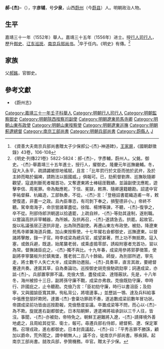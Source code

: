 {{noteta
|T=zh-hans:郝杰;zh-hk:郝杰;zh-tw:郝杰;
}}
{{明清人物信息框
| 姓名 = 郝-{杰}-
| 原名 =
| 圖片名稱 = 郝杰 (尚書).jpg
| 圖片大小 = 230px
| 圖片說明 = 蔚县文化馆藏郝-{杰}-公服畫像
| 最高職務 = 資善大夫南京兵部尚書
| 國家 = 大明
| 爵位 =
| 籍貫 = [[山西|山西]][[蔚州|蔚州]]
| 族裔 = 漢族
| 旗籍 = 
| 字號 = 字彥輔，號少泉
| 室名 = 
| 諡號 = 
| 出生日期 = [[嘉靖|嘉靖]]九年（1530年）
| 出生地點 = 
| 逝世日期 = [[萬曆|萬曆]]二十八年（1600年）
| 逝世地點 = 
| 墓葬 =
| 配偶 =
| 親屬 = （父）[[郝銘|郝銘]]
| 出身 = 
*嘉靖三十一年壬子科舉人
*嘉靖三十五年丙辰科同進士出身
| 經歷 = 
| 著作 =
}}
'''郝-{杰}-'''（{{bd|1530年||1600年||Hao}}），字'''彦辅'''，号'''少泉'''，山西[[蔚州|蔚州]]（今[[蔚县|蔚县]]）人。明朝政治人物。

==生平==
嘉靖三十一年（1552年）舉人。嘉靖三十五年（1556年）进士。授[[行人司|行人司]][[行人|行人]]，歷升[[御史|御史]]、[[辽东|辽东]][[巡抚|巡抚]]、[[南京|南京]][[兵部尚书|兵部尚书]]。<ref>《資善大夫南京兵部尚書贈太子少保郝公-{杰}-神道碑》，[[王家屏|王家屏]]，《國朝獻徵錄》43卷，106-108</ref>卒于任内。《明史》有傳。<ref>《明史·列傳221卷》5822-5824：郝-{杰}-，字彥輔，蔚州人。父銘，御史。-{杰}-舉嘉靖三十五年進士，授行人，擢御史。隆慶元年巡撫畿輔。冬，寇大入永平，疏請蠲被掠地徭賦，且言：「比年罰行於文臣而弛於武弁，及於主帥而略於偏裨，請飭法以振國威。」俱報可。已，劾薊督劉燾、巡撫耿隨卿觀望，寇退則斷死者報首功，又奪遼東將士棒槌厓戰績，並論副使沈應乾，遊擊李信、周冕罪。帝為黜應乾，下信、冕獄，敕燾、隨卿還籍聽勘。詔遣中官李祐督蘇、杭織造，工部執奏，不從。-{杰}-言：「登極詔書罷織造甫一年，敕使復遣，非畫一之政。且內臣專恣，有司剝下奉之，損聖德非小。」帝終不聽。駕幸南海子，命京營諸軍盡從。徐階、楊博等諫，不聽，-{杰}-復爭之，卒不從。刑部侍郎洪朝選以拾遺罷，上疏自辨，-{杰}-等劾其違制，遂削職。以嘗論高拱非宰輔器，為所嫉。及拱再召，-{杰}-遂請急去。拱罷。起故官。旋以私議張居正逐拱非是，出為陝西副使。再遷山東左布政使。被劾，降遼東苑馬寺卿兼海道兵備，加山東按察使。十七年擢右僉都御史，巡撫遼東。以督諸將擊敵，錄一子官。時李成梁為總兵官，威望甚著，然上功不無抵欺。寇入塞，或斂兵避，既退，始尾襲老弱，或乘虛搗零部，誘殺附塞者充首功，習以為常。督撫諸臣庇之，-{杰}-獨不與比。十九年春，成梁用參將郭夢徵策，使副將李寧襲板升於鎮夷堡，獲老弱二百八十餘級。師旋，為別部所遮，寧先走，將士數千人失亡大半，成梁飾功邀敍。-{杰}-具奏草，直言其故，要總督蹇達共奏。達匿其草，自為奏論功。巡按御史胡克儉馳疏劾寧；詞連成梁，亦詆-{杰}-。兵部置寧罪不議。克儉大憤，盡發成梁、達隱蔽狀。先是，十八年冬，海州被掠十三日，副將孫守廉不戰，成梁亦弗救。克儉既劾守廉，申時行、許國庇之，止令聽勘。克儉乃言：「臣初劾守廉，時行以書沮臣；及劾寧，又與國諭臣寬其罪。徇私背公，將壞邊事。」並歷詆一鶚、達及兵科給事中張應登朋奸欺罔，達置-{杰}-會稾功罪疏不奏，遂追數成梁前數年冒功狀。帝謂成梁前功皆由巡按勘報，克儉懸度妄議。卒置成梁等不問，而心以-{杰}-為不欺。旋就進右副都御史。日本陷朝鮮，達遣裨將祖承訓以三千人往，皆沒。事聞，-{杰}-亦被劾，帝特免之。朝鮮王避難將入遼，-{杰}-請擇境外善地處之，且周給其從官、衛士，報可。尋遷兵部右侍郎，總督薊、遼、保定軍務。召理戎政，進右都御史。日本封貢議起，-{杰}-曰：「平秀吉罪不勝誅，顧加以爵命，荒外聞之，謂中朝無人。」議不合，徙南京戶部尚書。移疾歸。起南京工部尚書。就改兵部，參贊機務。卒官。贈太子少保。</ref>

==家族==
父[[郝銘|郝銘]]，官御史。

==參考文獻==
{{reflist}}
{{wikisource|明史/卷221#郝傑|郝傑传}}
*《蔚州志》

{{嘉靖三十五年丙辰科殿試金榜}}

{{Authority control}}
{{DEFAULTSORT:Hao郝}}
[[Category:嘉靖三十一年壬子科舉人|Category:嘉靖三十一年壬子科舉人]]
[[Category:明朝行人司行人|Category:明朝行人司行人]]
[[Category:明朝監察御史|Category:明朝監察御史]]
[[Category:明朝陝西按察司副使|Category:明朝陝西按察司副使]]
[[Category:明朝遼東苑馬寺卿|Category:明朝遼東苑馬寺卿]]
[[Category:明朝山東布政使|Category:明朝山東布政使]]
[[Category:明朝山東按察使|Category:明朝山東按察使]]
[[Category:明朝遼東巡撫|Category:明朝遼東巡撫]]
[[Category:明朝薊遼總督|Category:明朝薊遼總督]]
[[Category:南京工部尚書|Category:南京工部尚書]]
[[Category:明朝兵部尚書|Category:明朝兵部尚書]]
[[Category:蔚縣人|Category:蔚縣人]]
[[Category:郝姓|J]]